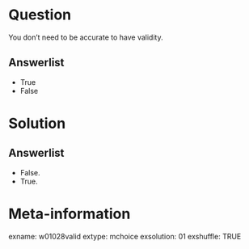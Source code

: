Question
========
You don't need to be accurate to have validity.

Answerlist
----------
* True
* False


Solution
========

Answerlist
----------
* False.
* True.


Meta-information
================
exname: w01028valid
extype: mchoice
exsolution: 01
exshuffle: TRUE